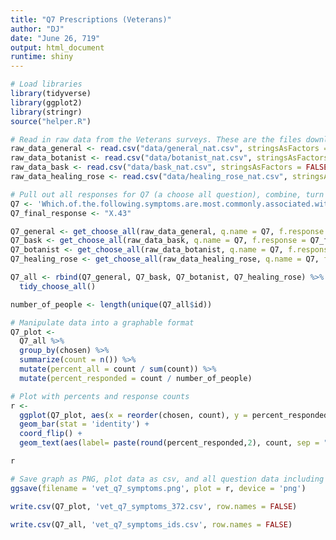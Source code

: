 ```yaml
---
title: "Q7 Prescriptions (Veterans)"
author: "DJ"
date: "June 26, 719"
output: html_document
runtime: shiny
---
```


```r
# Load libraries
library(tidyverse)
library(ggplot2)
library(stringr)
source("helper.R")
```

```r
# Read in raw data from the Veterans surveys. These are the files downloaded from survey monkey saved as a .csv
raw_data_general <- read.csv("data/general_nat.csv", stringsAsFactors = FALSE)
raw_data_botanist <- read.csv("data/botanist_nat.csv", stringsAsFactors = FALSE)
raw_data_bask <- read.csv("data/bask_nat.csv", stringsAsFactors = FALSE)
raw_data_healing_rose <- read.csv("data/healing_rose_nat.csv", stringsAsFactors = FALSE)
```

```r
# Pull out all responses for Q7 (a choose all question), combine, turn into a tidy data format for further processing then determine 'question n'
Q7 <- 'Which.of.the.following.symptoms.are.most.commonly.associated.with.your.primary.health.condition.or.underlying.health.conditions...Please.select.all.that.apply.'
Q7_final_response <- "X.43"

Q7_general <- get_choose_all(raw_data_general, q.name = Q7, f.response = Q7_final_response)
Q7_bask <- get_choose_all(raw_data_bask, q.name = Q7, f.response = Q7_final_response)
Q7_botanist <- get_choose_all(raw_data_botanist, q.name = Q7, f.response = Q7_final_response)
Q7_healing_rose <- get_choose_all(raw_data_healing_rose, q.name = Q7, f.response = Q7_final_response)

Q7_all <- rbind(Q7_general, Q7_bask, Q7_botanist, Q7_healing_rose) %>%
  tidy_choose_all()

number_of_people <- length(unique(Q7_all$id))
```

```r
# Manipulate data into a graphable format
Q7_plot <-
  Q7_all %>%
  group_by(chosen) %>%
  summarize(count = n()) %>%
  mutate(percent_all = count / sum(count)) %>%
  mutate(percent_responded = count / number_of_people)
```

```r
# Plot with percents and response counts
r <- 
  ggplot(Q7_plot, aes(x = reorder(chosen, count), y = percent_responded)) +
  geom_bar(stat = 'identity') +
  coord_flip() +
  geom_text(aes(label= paste(round(percent_responded,2), count, sep = "***")))

r
```

```r
# Save graph as PNG, plot data as csv, and all question data including response IDs as csv (save question n and N at end of plot file as "_x.x")
ggsave(filename = 'vet_q7_symptoms.png', plot = r, device = 'png')

write.csv(Q7_plot, 'vet_q7_symptoms_372.csv', row.names = FALSE)

write.csv(Q7_all, 'vet_q7_symptoms_ids.csv', row.names = FALSE)
```
